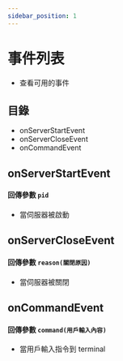```yaml
---
sidebar_position: 1
---
```


# 事件列表

- 查看可用的事件

## 目錄

- onServerStartEvent
- onServerCloseEvent
- onCommandEvent

## onServerStartEvent

#### 回傳參數 `pid`

- 當伺服器被啟動

## onServerCloseEvent

#### 回傳參數 `reason(關閉原因)`

- 當伺服器被關閉

## onCommandEvent

#### 回傳參數 `command(用戶輸入內容)`

- 當用戶輸入指令到 terminal
